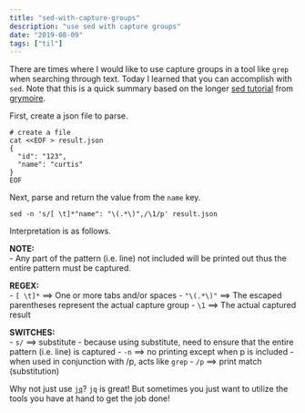 ```yaml
---
title: "sed-with-capture-groups"
description: "use sed with capture groups"
date: "2019-08-09"
tags: ["til"]
---
```


There are times where I would like to use capture groups in a tool like `grep` when searching through text.  Today I learned that you can accomplish with `sed`.  Note that this is a quick summary based on the longer [sed tutorial](http://www.grymoire.com/Unix/Sed.html#toc-uh-4) from [grymoire](http://www.grymoire.com).

First, create a json file to parse.

```
# create a file
cat <<EOF > result.json
{
  "id": "123",
  "name": "curtis"
}
EOF
```

Next, parse and return the value from the `name` key.

```
sed -n 's/[ \t]*"name": "\(.*\)",/\1/p' result.json
```

Interpretation is as follows.

**NOTE:**<br/>
  - Any part of the pattern (i.e. line) not included will be printed out thus the entire pattern must be captured.
  
**REGEX:**</br/>
  - `[ \t]*`  ==>  One or more tabs and/or spaces
  - `"\(.*\)"`  ==>  The escaped parentheses represent the actual capture group
  - `\1`  ==>  The actual captured result
  
**SWITCHES:**<br/>
  - `s/`  ==>  substitute - because using substitute, need to ensure that the entire pattern (i.e. line) is captured
  - `-n`  ==>  no printing except when p is included - when used in conjunction with /p, acts like `grep`
  - `/p`  ==>  print match (substitution)

Why not just use [`jq`](https://stedolan.github.io/jq/)?  `jq` is great!  But sometimes you just want to utilize the tools you have at hand to get the job done!
